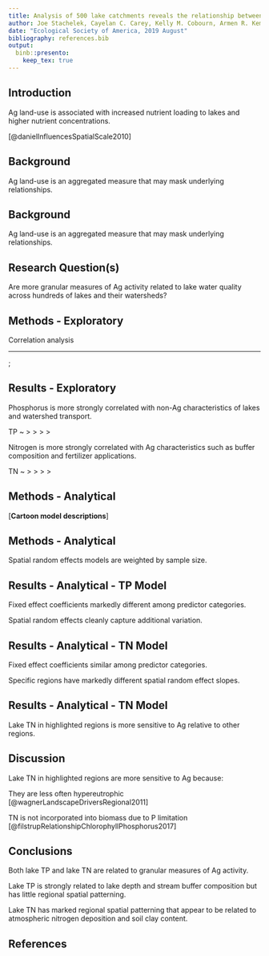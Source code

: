 ```yaml
---
title: Analysis of 500 lake catchments reveals the relationship between crop type, fertilizer and manure inputs and lake nutrient concentrations
author: Joe Stachelek, Cayelan C. Carey, Kelly M. Cobourn, Armen R. Kemanian, Tyler Wagner, Kathleen C. Weathers, Weizhe Weng and Patricia A. Soranno
date: "Ecological Society of America, 2019 August"
bibliography: references.bib
output: 
  binb::presento:
    keep_tex: true
---
```


## Introduction
\small

Ag land-use is associated with increased nutrient loading to lakes and higher nutrient concentrations.
 
  \begin{figure}
    \includegraphics[width=7cm]{images/daniel_2010.png}
  \end{figure}
 
 \tiny
 [@danielInfluencesSpatialScale2010]
 

## Background
\small

Ag land-use is an aggregated measure that may mask underlying relationships.

  \begin{figure}
    \includegraphics[width=11cm]{../../JournalSubmissions/lagos_ag/figures/cdl_vs_nlcd-1.png}
  \end{figure}

## Background
\small

Ag land-use is an aggregated measure that may mask underlying relationships.

  \begin{figure}
    \includegraphics[width=9cm]{../../JournalSubmissions/lagos_ag/figures/satellite-1.png}
  \end{figure}

## Research Question(s)
\small

Are more granular measures of Ag activity related to lake water quality across hundreds of lakes and their watersheds?
\vspace{-1em}
\begin{columns}
\begin{column}{0.4\textwidth}
\begin{itemize}[leftmargin=*]
\item \begin{tabular}{cc}
        \raisebox{-.5\height}{\includegraphics[width=0.1\paperwidth]{images/input_key}} & Nutrient inputs
       \end{tabular}
\item \begin{tabular}{cc}
        \raisebox{-.5\height}{\includegraphics[width=0.1\paperwidth]{images/transport_key}} & Nutrient transport
        \end{tabular}
\item \begin{tabular}{cc}
        \raisebox{-.5\height}{\includegraphics[width=0.1\paperwidth]{images/proxy_key}} & Nutrient proxies
        \end{tabular}
\item \begin{tabular}{cc}
        \raisebox{-.5\height}{\includegraphics[width=0.1\paperwidth]{images/buffer_key}} & Nutrient locations
        \end{tabular}
\end{itemize}
\end{column}
\begin{column}{0.6\textwidth}
\begin{itemize}[leftmargin=*]
\item \begin{tabular}{cc}
        \raisebox{-.5\height}{\includegraphics[width=0.1\paperwidth]{images/lake_key}} & Lake characteristics
        \end{tabular}
\end{itemize}
\end{column}
\end{columns}

## Methods - Exploratory

Correlation analysis

____

\tikz[overlay,remember picture] \node[opacity=1, at=(current page.center)]{%
  \includegraphics[width=0.9\paperwidth]{../../JournalSubmissions/lagos_ag/figures/dotplot-1}};

## Results - Exploratory
\small

Phosphorus is more strongly correlated with non-Ag characteristics of lakes and watershed transport.

TP ~ \includegraphics[width=0.1\paperwidth]{images/lake_key} > \includegraphics[width=0.1\paperwidth]{images/transport_key} > \includegraphics[width=0.1\paperwidth]{images/proxy_key} > \includegraphics[width=0.1\paperwidth]{images/buffer_key} > \includegraphics[width=0.1\paperwidth]{images/input_key}

\vspace{0.5em}

Nitrogen is more strongly correlated with Ag characteristics such as buffer composition and fertilizer applications.

TN ~ \includegraphics[width=0.1\paperwidth]{images/proxy_key} > \includegraphics[width=0.1\paperwidth]{images/buffer_key} > \includegraphics[width=0.1\paperwidth]{images/input_key} > \includegraphics[width=0.1\paperwidth]{images/lake_key} > \includegraphics[width=0.1\paperwidth]{images/transport_key}

## Methods - Analytical

[**Cartoon model descriptions**]

## Methods - Analytical
\small

Spatial random effects models are weighted by sample size.
\vspace{1em}

  \begin{figure}
    \includegraphics[width=11cm]{../../JournalSubmissions/lagos_ag/figures/02_hierarchical_demo-1.png}
  \end{figure}

## Results - Analytical - TP Model 
\small

Fixed effect coefficients markedly different among predictor categories.

Spatial random effects cleanly capture additional variation.

  \begin{figure}
    \includegraphics[height=4.0cm]{../../JournalSubmissions/lagos_ag/figures/tp_summary-1.png}\hspace{3em}\includegraphics[height=4.0cm]{../../JournalSubmissions/lagos_ag/figures/tp_re-1.png}
  \end{figure}
  
## Results - Analytical - TN Model 
\small

Fixed effect coefficients similar among predictor categories.

Specific regions have markedly different spatial random effect slopes.

  \begin{figure}
    \includegraphics[height=4.0cm]{../../JournalSubmissions/lagos_ag/figures/tn_summary-1.png}\hspace{3em}\includegraphics[height=4.0cm]{../../JournalSubmissions/lagos_ag/figures/tn_re-1.png}
  \end{figure}
  
## Results - Analytical - TN Model
\small

Lake TN in highlighted regions is more sensitive to Ag relative to other regions.
\vspace{1em}

\begin{columns}
\column{2.5in}
  \includegraphics[width=5.5cm]{../../JournalSubmissions/lagos_ag/figures/tn_re_hu4-1.png}
\column{3in}
  \includegraphics[width=5.5cm]{../../JournalSubmissions/lagos_ag/figures/tn_re_compare-1.png}
\end{columns}
  
## Discussion
\small

Lake TN in highlighted regions are more sensitive to Ag because:
\vspace{2em}

They are less often hypereutrophic \tiny[@wagnerLandscapeDriversRegional2011]\small
<!-- 18 percent vs 12 percent -->

\textbf{or}

TN is not incorporated into biomass due to P limitation \tiny[@filstrupRelationshipChlorophyllPhosphorus2017]\small


## Conclusions
\small

Both lake TP and lake TN are related to granular measures of Ag activity. 

Lake TP is strongly related to lake depth and stream buffer composition but has little regional spatial patterning.

Lake TN has marked regional spatial patterning that appear to be related to atmospheric nitrogen deposition and soil clay content.

## References

\scriptsize

